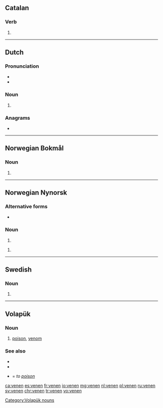 {{also|Venen|vénen|veñen}}
==Catalan==

===Verb===
{{head|ca|verb form}}

# {{ca-verb form of|p=3|n=pl|t=pres|m=ind|vendre}}

----

==Dutch==

===Pronunciation===
* {{audio|Nl-venen.ogg|Audio|lang=nl}}
* {{rhymes|eːnən|lang=nl}}

===Noun===
{{head|nl|noun plural form}}

# {{nl-noun form of|pl|veen}}

===Anagrams===
* {{l|nl|neven}}

----
==Norwegian Bokmål==

===Noun===
{{head|nb|noun form|g=m}}

# {{inflection of|vene||def|s|lang=nb}}

----
==Norwegian Nynorsk==

===Alternative forms===
* {{q|of vene}} {{l|nn|vena}}

===Noun===
{{head|nn|noun form|g=m}}

# {{inflection of|ven||def|s|lang=nn}}

{{head|nn|noun form|g=f|g2=m}}

# {{inflection of|vene||def|m|s|lang=nn}}

----

==Swedish==

===Noun===
{{head|sv|noun form}}

# {{sv-noun-form-def|ven}}

----

==Volapük==

===Noun===
{{head|vo|nouns}}

# [[poison]], [[venom]]

===See also===
* {{l|vo|venod}}
* {{l|vo|venom}}
* {{l|vo|venenön}} = ''to [[poison]]''

[[Category:Volapük nouns]]

[[ca:venen]]
[[es:venen]]
[[fr:venen]]
[[io:venen]]
[[mg:venen]]
[[nl:venen]]
[[pl:venen]]
[[ru:venen]]
[[sv:venen]]
[[chr:venen]]
[[tr:venen]]
[[vo:venen]]